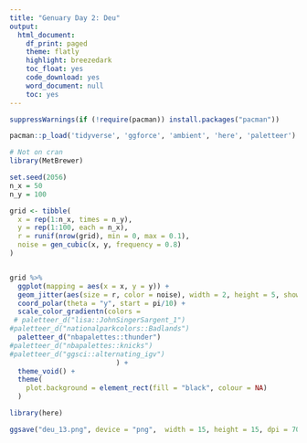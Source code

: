 ```yaml
---
title: "Genuary Day 2: Deu"
output:
  html_document:
    df_print: paged
    theme: flatly
    highlight: breezedark
    toc_float: yes
    code_download: yes
    word_document: null
    toc: yes
---
```



```r
suppressWarnings(if (!require(pacman)) install.packages("pacman"))

pacman::p_load('tidyverse', 'ggforce', 'ambient', 'here', 'paletteer')

# Not on cran
library(MetBrewer)
```



```r
set.seed(2056)
n_x = 50
n_y = 100

grid <- tibble(
  x = rep(1:n_x, times = n_y),
  y = rep(1:100, each = n_x),
  r = runif(nrow(grid), min = 0, max = 0.1),
  noise = gen_cubic(x, y, frequency = 0.8)
)


grid %>% 
  ggplot(mapping = aes(x = x, y = y)) +
  geom_jitter(aes(size = r, color = noise), width = 2, height = 5, show.legend = F, alpha = 0.9) +
  coord_polar(theta = "y", start = pi/10) +
  scale_color_gradientn(colors =
 # paletteer_d("lisa::JohnSingerSargent_1")
#paletteer_d("nationalparkcolors::Badlands")
  paletteer_d("nbapalettes::thunder")
#paletteer_d("nbapalettes::knicks")
#paletteer_d("ggsci::alternating_igv")
                          ) +
  theme_void() +
  theme(
    plot.background = element_rect(fill = "black", colour = NA)
  )
```





```r
library(here)

ggsave("deu_13.png", device = "png",  width = 15, height = 15, dpi = 700)
```

